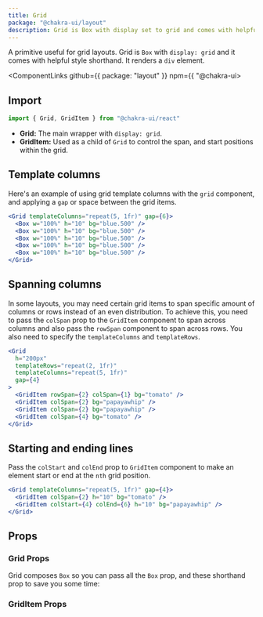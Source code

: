 ```yaml
---
title: Grid
package: "@chakra-ui/layout"
description: Grid is Box with display set to grid and comes with helpful style shorthand. It renders a `div` element. ---
---
```


A primitive useful for grid layouts. Grid is `Box` with `display: grid` and it comes with helpful style shorthand. It renders a `div` element.

<ComponentLinks github={{ package: "layout" }} npm={{ "@chakra-ui>

<carbon-ad></carbon-ad>

## Import

```js
import { Grid, GridItem } from "@chakra-ui/react"
```

- **Grid:** The main wrapper with `display: grid`.
- **GridItem:** Used as a child of `Grid` to control the span, and start positions within the grid.

## Template columns

Here's an example of using grid template columns with the `grid` component, and applying a `gap` or space between the grid items.

```jsx
<Grid templateColumns="repeat(5, 1fr)" gap={6}>
  <Box w="100%" h="10" bg="blue.500" />
  <Box w="100%" h="10" bg="blue.500" />
  <Box w="100%" h="10" bg="blue.500" />
  <Box w="100%" h="10" bg="blue.500" />
  <Box w="100%" h="10" bg="blue.500" />
</Grid>
```

## Spanning columns

In some layouts, you may need certain grid items to span specific amount of columns or rows instead of an even distribution. To achieve this, you need to pass the `colSpan` prop to the `GridItem` component to span across columns and also pass the `rowSpan` component to span across rows. You also need to specify the `templateColumns` and `templateRows`.

```jsx
<Grid
  h="200px"
  templateRows="repeat(2, 1fr)"
  templateColumns="repeat(5, 1fr)"
  gap={4}
>
  <GridItem rowSpan={2} colSpan={1} bg="tomato" />
  <GridItem colSpan={2} bg="papayawhip" />
  <GridItem colSpan={2} bg="papayawhip" />
  <GridItem colSpan={4} bg="tomato" />
</Grid>
```

## Starting and ending lines

Pass the `colStart` and `colEnd` prop to `GridItem` component to make an element start or end at the `nth` grid position.

```jsx
<Grid templateColumns="repeat(5, 1fr)" gap={4}>
  <GridItem colSpan={2} h="10" bg="tomato" />
  <GridItem colStart={4} colEnd={6} h="10" bg="papayawhip" />
</Grid>
```

## Props

### Grid Props

Grid composes `Box` so you can pass all the `Box` prop, and these shorthand prop to save you some time:

<PropsTable of="Grid" />

### GridItem Props

<PropsTable of="GridItem" />
